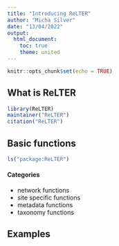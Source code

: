 ```yaml
---
title: "Introducing ReLTER"
author: "Micha Silver"
date: "13/04/2022"
output:
  html_document:
    toc: true
    theme: united
---
```


```r
knitr::opts_chunk$set(echo = TRUE)
```

## What is ReLTER

```r
library(ReLTER)
maintainer("ReLTER")
citation("ReLTER")
```

## Basic functions

```r
ls("package:ReLTER")
```
#### Categories
 - network functions
 - site specific functions
 - metadata functions
 - taxonomy functions
 
## Examples
```r

```

